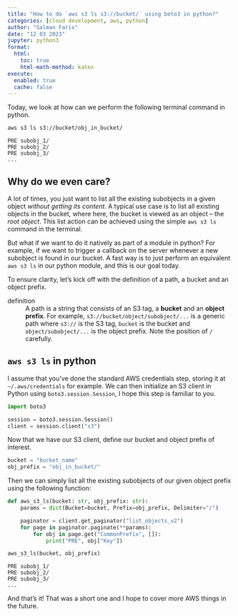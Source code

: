 ```yaml
---
title: "How to do `aws s3 ls s3://bucket/` using boto3 in python?"
categories: [cloud development, aws, python]
author: "Salman Faris"
date: "12 03 2023"
jupyter: python3
format:
  html:
    toc: true
    html-math-method: katex
execute: 
  enabled: true
  cache: false
---
```


Today, we look at how can we perform the following terminal command in python.

```zsh
aws s3 ls s3://bucket/obj_in_bucket/
```

```text
PRE subobj_1/
PRE subobj_2/
PRE subobj_3/
...
```

## Why do we even care?

A lot of times, you just want to list all the existing subobjects in a given object *without getting its content*. A typical use case is to list all existing objects in the bucket, where here, the bucket is viewed as an object – the *root object*. This list action can be achieved using the simple `aws s3 ls` command in the terminal. 

But what if we want to do it natively as part of a module in python? For example, if we want to trigger a callback on the server whenever a new subobject is found in our bucket. A fast way is to just perform an equivalent `aws s3 ls` in our python module, and this is our goal today.

To ensure clarity, let's kick off with the definition of a path, a bucket and an object prefix.

definition
: A path is a string that consists of an S3 tag, a **bucket** and an **object prefix**. For example, `s3://bucket/object/subobject/...` is a generic path where `s3://` is the S3 tag, `bucket` is the bucket and `object/subobject/...` is the object prefix. Note the position of `/` carefully.

## `aws s3 ls` in python

I assume that you've done the standard AWS credentials step, storing it at `~/.aws/credentials` for example. We can then initialize an S3 client in Python using `boto3.session.Session`, I hope this step is familiar to you.

```python
import boto3

session = boto3.session.Session()
client = session.client("s3")
```


Now that we have our S3 client, define our bucket and object prefix of interest.

```python
bucket = "bucket_name"
obj_prefix = "obj_in_bucket/"
```

Then we can simply list all the existing subobjects of our given object prefix using the following function:

```python
def aws_s3_ls(bucket: str, obj_prefix: str):
    params = dict(Bucket=bucket, Prefix=obj_prefix, Delimiter="/")

    paginator = client.get_paginator("list_objects_v2")
    for page in paginator.paginate(**params):
        for obj in page.get("CommonPrefix", []):
            print("PRE", obj["Key"])

aws_s3_ls(bucket, obj_prefix)
```

```text
PRE subobj_1/
PRE subobj_2/
PRE subobj_3/
...
```

And that's it! That was a short one and I hope to cover more AWS things in the future.
